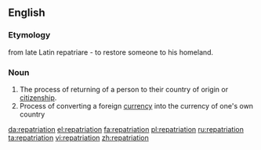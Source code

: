 ==English==

===Etymology===
from late Latin repatriare - to restore someone to his homeland.


===Noun===
{{en-noun}}
{{wikipedia}}

#The process of returning of a person to their country of origin or [[citizenship]].
#Process of converting a foreign [[currency]] into the currency of one's own country

[[da:repatriation]]
[[el:repatriation]]
[[fa:repatriation]]
[[pl:repatriation]]
[[ru:repatriation]]
[[ta:repatriation]]
[[vi:repatriation]]
[[zh:repatriation]]